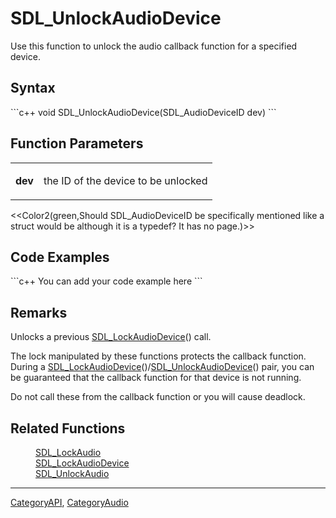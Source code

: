 <!-- pragma section-numbers off -->
<!-- pragma disable-camelcase -->

= SDL_UnlockAudioDevice =
Use this function to unlock the audio callback function for a specified device.


== Syntax ==
```c++
void SDL_UnlockAudioDevice(SDL_AudioDeviceID dev)
```

== Function Parameters ==
{|
|'''dev'''
|the ID of the device to be unlocked
|}

<<Color2(green,Should SDL_Audio<code></code>DeviceID be specifically mentioned like a struct would be although it is a typedef? It has no page.)>>

== Code Examples ==
```c++
You can add your code example here
```

== Remarks ==
Unlocks a previous [[SDL_LockAudioDevice]]() call. 

The lock manipulated by these functions protects the callback function.  During a [[SDL_LockAudioDevice]]()/[[SDL_UnlockAudioDevice]]() pair, you can be guaranteed that the callback function for that device is not running.  

Do not call these from the callback function or you will cause deadlock.

== Related Functions ==
:[[SDL_LockAudio]]
:[[SDL_LockAudioDevice]]
:[[SDL_UnlockAudio]]

----
[[CategoryAPI]], [[CategoryAudio]]
